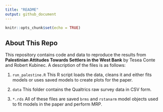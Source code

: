 ```yaml
---
title: "README"
output: github_document
---
```


```r
knitr::opts_chunk$set(echo = TRUE)
```

## About This Repo

This repository contains code and data to reproduce the results from **Palestinian Attitudes Towards Settlers in the West Bank** by Tesea Conte and Robert Kubinec. A description of the files is as follows:

1.  `run_palestine.R` This R script loads the data, cleans it and either fits models or uses saved models to create plots for the paper.

2.  `data` This folder contains the Qualtrics raw survey data in CSV form.

3.  `*.rds` All of these files are saved `brms` and `rstanarm` model objects used to fit models in the paper and perform MRP.
